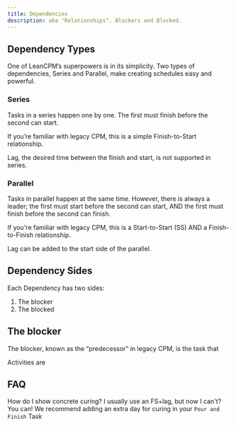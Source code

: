 ```yaml
---
title: Dependencies
description: aka "Relationships". Blockers and Blocked.
---
```


## Dependency Types

One of LeanCPM’s superpowers is in its simplicity.  Two types of dependencies, Series and Parallel, make creating schedules easy and powerful.

### Series

Tasks in a series happen one by one. The first must finish before the second can start.

If you’re familiar with legacy CPM, this is a simple Finish-to-Start relationship.

Lag, the desired time between the finish and start, is not supported in series.

### Parallel
Tasks in parallel happen at the same time. However, there is always a leader; the first must start before the second can start, AND the first must finish before the second can finish.

If you're familiar with legacy CPM, this is a Start-to-Start (SS) AND a Finish-to-Finish relationship.

Lag can be added to the start side of the parallel. 


## Dependency Sides

Each Dependency has two sides:
1. The blocker
2. The blocked

## The blocker
The blocker, known as the “predecessor” in legacy CPM, is the task that 

<Callout title="Constraints in Legacy CPM" type="info">
Activities are 
</Callout>


## FAQ
How do I show concrete curing? I usually use an FS+lag, but now I can't?
You can! We recommend adding an extra day for curing in your `Pour and Finish` Task